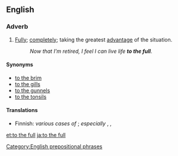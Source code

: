 ==English==

===Adverb===
{{en-adv|head=[[to]] [[the]] [[full]]|[[more]] to the full|to the [[fullest]]}}

# [[fully|Fully]]; [[completely]]; taking the greatest [[advantage]] of the situation.
#: ''Now that I'm retired, I feel I can live life '''to the full'''.''

====Synonyms====
* [[to the brim]]
* [[to the gills]]
* [[to the gunnels]]
* [[to the tonsils]]

====Translations====
{{trans-top|fully, completely}}
* Finnish: ''various cases of'' {{t+|fi|täysi}}; ''especially'' {{t+|fi|täysin}}, {{t+|fi|täysillä}}, {{t-|fi|täyttä}}
{{trans-mid}}
{{trans-bottom}}

[[Category:English prepositional phrases]]

[[et:to the full]]
[[ja:to the full]]